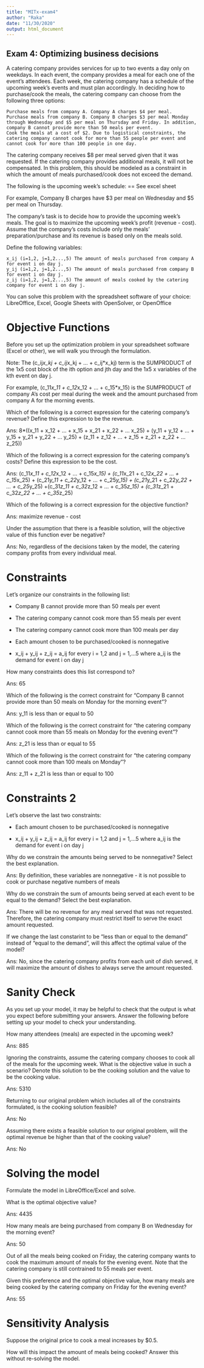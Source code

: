 ---
title: "MITx-exam4"
author: "Raka"
date: "11/30/2020"
output: html_document
---

## Exam 4: Optimizing business decisions 

A catering company provides services for up to two events a day only on weekdays. In each event, the company provides a meal for each one of the event's attendees. Each week, the catering company has a schedule of the upcoming week's events and must plan accordingly. In deciding how to purchase/cook the meals, the catering company can choose from the following three options:

    Purchase meals from company A. Company A charges $4 per meal.
    Purchase meals from company B. Company B charges $3 per meal Monday through Wednesday and $5 per meal on Thursday and Friday. In addition, company B cannot provide more than 50 meals per event.
    Cook the meals at a cost of $2. Due to logistical constraints, the catering company cannot cook for more than 55 people per event and cannot cook for more than 100 people in one day.

The catering company receives $8 per meal served given that it was requested. If the catering company provides additional meals, it will not be compensated. In this problem, this should be modeled as a constraint in which the amount of meals purchased/cook does not exceed the demand.

The following is the upcoming week's schedule:
== See excel sheet

For example, Company B charges have $3 per meal on Wednesday and $5 per meal on Thursday.

The company's task is to decide how to provide the upcoming week's meals. The goal is to maximize the upcoming week's profit (revenue - cost). Assume that the company's costs include only the meals' preparation/purchase and its revenue is based only on the meals sold. 

Define the following variables:

    x_ij (i=1,2, j=1,2...,5) The amount of meals purchased from company A for event i on day j.
    y_ij (i=1,2, j=1,2...,5) The amount of meals purchased from company B for event i on day j.
    z_ij (i=1,2, j=1,2...,5) The amount of meals cooked by the catering company for event i on day j.

You can solve this problem with the spreadsheet software of your choice: LibreOffice, Excel, Google Sheets with OpenSolver, or OpenOffice

# Objective Functions

Before you set up the optimization problem in your spreadsheet software (Excel or other), we will walk you through the formulation.

Note: The (c_ij*x_kj + c_ij*x_kj + ... + c_ij*x_kj) term is the SUMPRODUCT of the 1x5 cost block of the ith option and jth day and the 1x5 x variables of the kth event on day j.

For example, (c_11*x_11 + c_12*x_12 + ... + c_15*x_15) is the SUMPRODUCT of company A's cost per meal during the week and the amount purchased from company A for the morning events.

Which of the following is a correct expression for the catering company's revenue? Define this expression to be the revenue.

Ans: 8*((x_11 + x_12 + ... + x_15 + x_21 + x_22 + ... x_25) + (y_11 + y_12 + ... + y_15 + y_21 + y_22 + ... y_25) + (z_11 + z_12 + ... + z_15 + z_21 + z_22 + ... z_25)) 

Which of the following is a correct expression for the catering company's costs? Define this expression to be the cost.

Ans: (c_11*x_11 + c_12*x_12 + ... + c_15*x_15) + (c_11*x_21 + c_12*x_22 + ... + c_15*x_25) + (c_21*y_11 + c_22*y_12 + ... + c_25*y_15) + (c_21*y_21 + c_22*y_22 + ... + c_25*y_25) +(c_31*z_11 + c_32*z_12 + ... + c_35*z_15) + (c_31*z_21 + c_32*z_22 + ... + c_35*z_25) 

Which of the following is a correct expression for the objective function?

Ans: maximize revenue - cost 

Under the assumption that there is a feasible solution, will the objective value of this function ever be negative?

Ans: No, regardless of the decisions taken by the model, the catering company profits from every individual meal. 

# Constraints

Let's organize our constraints in the following list:

- Company B cannot provide more than 50 meals per event

- The catering company cannot cook more than 55 meals per event

- The catering company cannot cook more than 100 meals per day

- Each amount chosen to be purchased/cooked is nonnegative

- x_ij + y_ij + z_ij = a_ij for every i = 1,2 and j = 1,...5 where a_ij is the demand for event i on day j

How many constraints does this list correspond to?

Ans: 65

Which of the following is the correct constraint for "Company B cannot provide more than 50 meals on Monday for the morning event"?

Ans: y_11 is less than or equal to 50 

Which of the following is the correct constraint for "the catering company cannot cook more than 55 meals on Monday for the evening event"?

Ans: z_21 is less than or equal to 55 

Which of the following is the correct constraint for "the catering company cannot cook more than 100 meals on Monday"?

Ans: z_11 + z_21 is less than or equal to 100 

# Constraints 2

Let's observe the last two constraints:

- Each amount chosen to be purchased/cooked is nonnegative

- x_ij + y_ij + z_ij = a_ij for every i = 1,2 and j = 1,...5 where a_ij is the demand for event i on day j

Why do we constrain the amounts being served to be nonnegative? Select the best explanation.

Ans: By definition, these variables are nonnegative - it is not possible to cook or purchase negative numbers of meals 

Why do we constrain the sum of amounts being served at each event to be equal to the demand? Select the best explanation.

Ans: There will be no revenue for any meal served that was not requested. Therefore, the catering company must restrict itself to serve the exact amount requested. 

If we change the last constarint to be "less than or equal to the demand" instead of "equal to the demand", will this affect the optimal value of the model?

Ans: No, since the catering company profits from each unit of dish served, it will maximize the amount of dishes to always serve the amount requested. 

# Sanity Check

As you set up your model, it may be helpful to check that the output is what you expect before submitting your answers. Answer the following before setting up your model to check your understanding.

How many attendees (meals) are expected in the upcoming week? 

Ans: 885

Ignoring the constraints, assume the catering company chooses to cook all of the meals for the upcoming week. What is the objective value in such a scenario? Denote this solution to be the cooking solution and the value to be the cooking value.

Ans: 5310

Returning to our original problem which includes all of the constraints formulated, is the cooking solution feasible?

Ans: No

Assuming there exists a feasible solution to our original problem, will the optimal revenue be higher than that of the cooking value?

Ans: No

# Solving the model

Formulate the model in LibreOffice/Excel and solve.

What is the optimal objective value?

Ans: 4435

How many meals are being purchased from company B on Wednesday for the morning event?

Ans: 50

Out of all the meals being cooked on Friday, the catering company wants to cook the maximum amount of meals for the evening event. Note that the catering company is still contrained to 55 meals per event.

Given this preference and the optimal objective value, how many meals are being cooked by the catering company on Friday for the evening event?

Ans: 55

# Sensitivity Analysis

Suppose the original price to cook a meal increases by $0.5.

How will this impact the amount of meals being cooked? Answer this without re-solving the model. 

